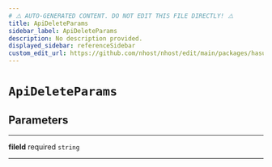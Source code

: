 ```yaml
---
# ⚠️ AUTO-GENERATED CONTENT. DO NOT EDIT THIS FILE DIRECTLY! ⚠️
title: ApiDeleteParams
sidebar_label: ApiDeleteParams
description: No description provided.
displayed_sidebar: referenceSidebar
custom_edit_url: https://github.com/nhost/nhost/edit/main/packages/hasura-storage-js/src/utils/types.ts#L96
---
```


# `ApiDeleteParams`

## Parameters

---

**<span className="parameter-name">fileId</span>** <span className="optional-status">required</span> <code>string</code>

---
